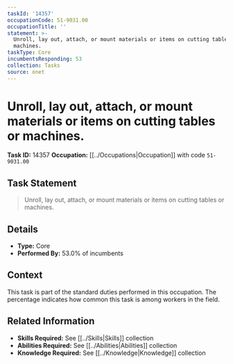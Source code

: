 ```yaml
---
taskId: '14357'
occupationCode: 51-9031.00
occupationTitle: ''
statement: >-
  Unroll, lay out, attach, or mount materials or items on cutting tables or
  machines.
taskType: Core
incumbentsResponding: 53
collection: Tasks
source: onet
---
```

# Unroll, lay out, attach, or mount materials or items on cutting tables or machines.

**Task ID:** 14357
**Occupation:** [[../Occupations|Occupation]] with code `51-9031.00`

## Task Statement

> Unroll, lay out, attach, or mount materials or items on cutting tables or machines.

## Details

- **Type:** Core
- **Performed By:** 53.0% of incumbents

## Context

This task is part of the standard duties performed in this occupation. The percentage indicates how common this task is among workers in the field.

## Related Information

- **Skills Required:** See [[../Skills|Skills]] collection
- **Abilities Required:** See [[../Abilities|Abilities]] collection
- **Knowledge Required:** See [[../Knowledge|Knowledge]] collection

